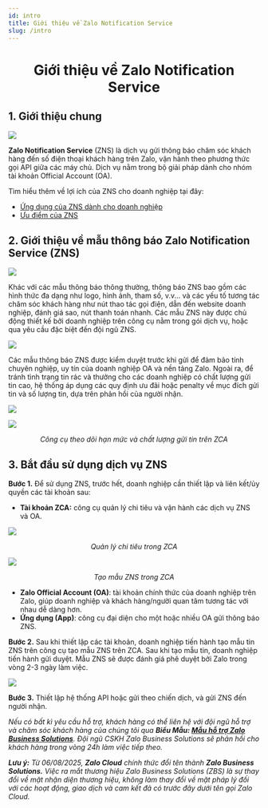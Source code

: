 ```yaml
---
id: intro
title: Giới thiệu về Zalo Notification Service
slug: /intro
---
```


# <p align="center">Giới thiệu về Zalo Notification Service</p>

## 1. Giới thiệu chung

<p style={{ textAlign: "center" }}>
  <img src="https://stc-oa.zdn.vn/uploads/2024/08/15/a8aabaadafd05da4589bb98f01340984.jpg" />
</p>

**Zalo Notification Service** (ZNS) là dịch vụ gửi thông báo chăm sóc khách hàng đến số điện thoại khách hàng trên Zalo, vận hành theo phương thức gọi API giữa các máy chủ. Dịch vụ nằm trong bộ giải pháp dành cho nhóm tài khoản Official Account (OA).

Tìm hiểu thêm về lợi ích của ZNS cho doanh nghiệp tại đây:

- [Ứng dụng của ZNS dành cho doanh nghiệp](https://zalo.cloud/blog)
- [Ưu điểm của ZNS](https://zalo.cloud/blog/4-diem-noi-bat-trong-tinh-nang-cua-zns/kgu48mb6b6bg6e67p)


## 2. Giới thiệu về mẫu thông báo Zalo Notification Service (ZNS) 

<p style={{ textAlign: "center" }}>
  <img src="https://stc-oa.zdn.vn/uploads/2024/08/15/e83158978eda91ff9f2138ab5b4b1b12.png" />
</p>

Khác với các mẫu thông báo thông thường, thông báo ZNS bao gồm các hình thức đa dạng như logo, hình ảnh, tham số, v.v... và các yếu tố tương tác chăm sóc khách hàng như nút thao tác gọi điện, dẫn đến website doanh nghiệp, đánh giá sao, nút thanh toán nhanh. Các mẫu ZNS này được chủ động thiết kế bởi doanh nghiệp trên công cụ nằm trong gói dịch vụ, hoặc qua yêu cầu đặc biệt đến đội ngũ ZNS.

<p style={{ textAlign: "center" }}>
  <img src="https://stc-oa.zdn.vn/uploads/77d68850d042c9104df9c686c43467a9.png" />
</p>

Các mẫu thông báo ZNS được kiểm duyệt trước khi gửi để đảm bảo tính chuyên nghiệp, uy tín của doanh nghiệp OA và nền tảng Zalo. Ngoài ra, để tránh tình trạng tin rác và thưởng cho các doanh nghiệp có chất lượng gửi tin cao, hệ thống áp dụng các quy định ưu đãi hoặc penalty về mục đích gửi tin và số lượng tin, dựa trên phản hồi của người nhận.

<p style={{ textAlign: "center" }}>
  <img src="https://stc-oa.zdn.vn/uploads/44efede85a9c7e2ec7f49551e186acc0.png" />
</p>

<p style={{ textAlign: "center" }}>
  <img src="https://stc-oa.zdn.vn/uploads/f91f44d3dd37e6dae51e808abdb55576.png" />
</p>

_<p align="center">Công cụ theo dõi hạn mức và chất lượng gửi tin trên ZCA</p>_

## 3. Bắt đầu sử dụng dịch vụ ZNS

**Bước 1.** Để sử dụng ZNS, trước hết, doanh nghiệp cần thiết lập và liên kết/ủy quyền các tài khoản sau:

- **Tài khoản ZCA:** công cụ quản lý chi tiêu và vận hành các dịch vụ ZNS và OA.

<p style={{ textAlign: "center" }}>
  <img src="https://stc-oa.zdn.vn/uploads/db8c0d63be0f0013bacb425f4c3559aa.png" />
</p>

_<p align="center">Quản lý chi tiêu trong ZCA</p>_

<p style={{ textAlign: "center" }}>
  <img src="https://stc-oa.zdn.vn/uploads/bf5a27b3dd886fbc037e88d6b024a6bc.png" />
</p>

_<p align="center">Tạo mẫu ZNS trong ZCA</p>_

- **Zalo Official Account (OA)**: tài khoản chính thức của doanh nghiệp trên Zalo, giúp doanh nghiệp và khách hàng/người quan tâm tương tác với nhau dễ dàng hơn.
- **Ứng dụng (App)**: công cụ đại diện cho một hoặc nhiều OA gửi thông báo ZNS.


**Bước 2.** Sau khi thiết lập các tài khoản, doanh nghiệp tiến hành tạo mẫu tin ZNS trên công cụ tạo mẫu ZNS trên ZCA. Sau khi tạo mẫu tin, doanh nghiệp tiến hành gửi duyệt. Mẫu ZNS sẽ được đánh giá phê duyệt bởi Zalo trong vòng 2-3 ngày làm việc.

<p style={{ textAlign: "center" }}>
  <img src="https://stc-oa.zdn.vn/uploads/cedda6f793341cb489219411290ee94d.png" />
</p>

**Bước 3.** Thiết lập hệ thống API hoặc gửi theo chiến dịch, và gửi ZNS đến người nhận.

_Nếu có bất kì yêu cầu hỗ trợ, khách hàng có thể liên hệ với đội ngũ hỗ trợ và chăm sóc khách hàng của chúng tôi qua **Biểu Mẫu: [Mẫu hỗ trợ Zalo Business Solutions](https://go.zalo.me/SupportZBS )**. Đội ngũ CSKH Zalo Business Solutions sẽ phản hồi cho khách hàng trong vòng 24h làm việc tiếp theo._

_**Lưu ý:**_ _Từ 06/08/2025, **Zalo Cloud** chính thức đổi tên thành **Zalo Business Solutions.** Việc ra mắt thương hiệu Zalo Business Solutions (ZBS) là sự thay đổi về mặt nhận diện thương hiệu, không làm thay đổi về mặt pháp lý đối với các hoạt động, giao dịch và cam kết đã có trước đây dưới tên gọi Zalo Cloud._
